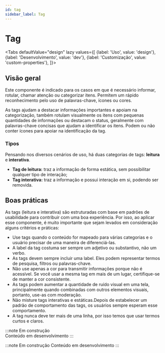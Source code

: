 ```yaml
---
id: tag
sidebar_label: Tag
---
```





# Tag

<Tabs
  defaultValue="design"
  lazy
  values={[
    {label: 'Uso', value: 'design'},
    {label: 'Desenvolvimento', value: 'dev'},
    {label: 'Customização', value: 'custom-properties'},
  ]}>

  <TabItem value="design">


## Visão geral

Este componente é indicado para os casos em que é necessário informar, rotular, chamar atenção ou categorizar itens. Permitem um rápido reconhecimento pelo uso de palavras-chave, ícones ou cores.

As tags ajudam a destacar informações importantes e apoiam na categorização, também rotulam visualmente os itens com pequenas quantidades de informações ou destacam o status, geralmente com palavras-chave concisas que ajudam a identificar os itens. Podem ou não conter ícones para apoiar na identificação da tag.


### Tipos

Pensando nos diversos cenários de uso, há duas categorias de tags: **leitura** e **interativa**.

- **Tag de leitura:** traz a informação de forma estática, sem possibilitar qualquer tipo de interação;
- **Tag interativa:** traz a informação e possui interação em si, podendo ser removida.


## Boas práticas

As tags (leitura e interativa) são estruturadas com base em padrões de usabilidade para contribuir com uma boa experiência. Por isso, ao aplicar esse componente, é muito importante que sejam levados em consideração alguns critérios e práticas:

- Use tags quando o conteúdo for mapeado para várias categorias e o usuário precisar de uma maneira de diferenciá-las.
- A label da tag costuma ser sempre um adjetivo ou substantivo, não um verbo.
- As tags devem sempre incluir uma label. Eles podem representar termos de pesquisa, filtros ou palavras-chave.
- Não use apenas a cor para transmitir informações porque não é acessível. Se você usar a mesma tag em mais de um lugar, certifique-se de manter a cor consistente.
- As tags podem aumentar a quantidade de ruído visual em uma tela, principalmente quando combinadas com outros elementos visuais, portanto, use-as com moderação.
- Não misture tags interativas e estáticas.Depois de estabelecer um padrão de comportamento das tags, os usuários sempre esperam esse comportamento.
- A tag nunca deve ter mais de uma linha, por isso temos que usar termos curtos e claros.


</TabItem>

 <TabItem value="dev">

:::note Em construção  
Conteúdo em desenvolvimento
:::

</TabItem>


 <TabItem value="custom-properties">

:::note Em construção 
Conteúdo em desenvolvimento
:::

</TabItem>

</Tabs>